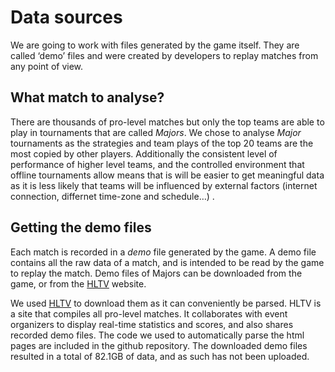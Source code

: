 # Data sources

We are going to work with files generated by the game itself. They are called ‘demo’ files and were created by developers to replay matches from any point of view.

## What match to analyse?

There are thousands of pro-level matches but only the top teams are able to play in tournaments that are called *Majors*. We chose to analyse *Major* tournaments as the strategies and team plays of the top 20 teams are the most copied by other players. Additionally the consistent level of performance of higher level teams, and the controlled environment that offline tournaments allow means that is will be easier to get meaningful data as it is less likely that teams will be influenced by external factors (internet connection, differnet time-zone and schedule...) .


## Getting the demo files

Each match is recorded in a *demo* file generated by the game. A demo file contains all the raw data of a match, and is intended to be read by the game to replay the match. Demo files of Majors can be downloaded from the game, or from the [HLTV](https://hltv.org) website.


We used [HLTV](https://hltv.org) to download them as it can conveniently be parsed. HLTV is a site that compiles all pro-level matches. It collaborates with event organizers to display real-time statistics and scores, and also shares recorded demo files. The code we used to automatically parse the html pages are included in the github repository. The downloaded demo files resulted in a total of 82.1GB of data, and as such has not been uploaded.


